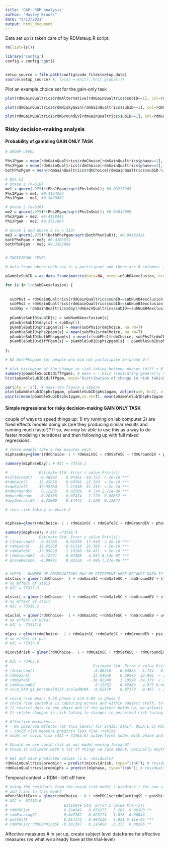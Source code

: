 ```yaml
---
title: 'CAP: RDM analysis'
author: "Hayley Brooks"
date: "5/13/2021"
output: html_document
---
```


Data set up is taken care of by RDMsteup.R script. 
```r
rm(list=ls())

library('config')
config = config::get()


setup_source = file.path(config$code_files$setup_data)
source(setup_source) #, local = knitr::knit_global())

```

Plot an example choice set for the gain-only task
```r
plot(rdmGainQualtrics$rdmAlternative[rdmGainQualtrics$subID==1], col=rdmGainQualtrics$rdmGroundEV, pch=16, xlab="trial", ylab="safe ($)", main="Safe amounts across the task\ncolors = levels")

plot(rdmGainQualtrics$rdmRiskyGain[rdmGainQualtrics$subID==1], col=rdmGainQualtrics$rdmGroundEV, pch=16, xlab="trial", ylab="risky gain ($)", main="Risky gain amounts across the task\ncolors = levels")

plot(rdmGainQualtrics$rdmGroundEV[rdmGainQualtrics$subID==1], col=rdmGainQualtrics$rdmGroundEV, pch=16, xlab="trial", ylab="level or context ($)", main="Context created by shared expected values")


```
 


### Risky decision-making analysis
#### Probability of gambling GAIN ONLY TASK
```r
# GROUP LEVEL

Phs1Pgam = mean(rdmGainQualtrics$rdmChoice[rdmGainQualtrics$phase==1], na.rm=T); # phase 1 pgamble = 0.3901198 (n=518)
Phs2Pgam = mean(rdmGainQualtrics$rdmChoice[rdmGainQualtrics$phase==2], na.rm=T); # phase 2 pgamble = 0.3783025 (n=326)
bothPhsPgam = mean(rdmGainQualtrics$rdmChoice[rdmGainQualtrics$subID %in% BothPhsSubIDs], na.rm=T); # pgamble across participants who completed both phase 1 and phase 2 (n=313) = 0.3867135

# 95% CI
# phase 1 (n=518)
me1 = qnorm(.975)*(Phs1Pgam/sqrt(Phs1nSub)); #0.03277965
Phs1Pgam + me1; #0.4134254
Phs1Pgam - me1; #0.3478662

# phase 2 (n=326)
me2 = qnorm(.975)*(Phs2Pgam/sqrt(Phs2nSub)); #0.04032889
Phs2Pgam + me2; #0.4118445
Phs2Pgam - me2; #0.3311867

# phase 1 and phase 2 (n = 313)
me3 = qnorm(.975)*(bothPhsPgam/sqrt(BothPhsnSub)); #0.04192421
bothPhsPgam + me3; #0.4203572
bothPhsPgam - me3; #0.3365088


# INDIVIDUAL LEVEL

# data frame where each row is a participant and there are 6 columns: {subID, day, phase 1 pgam, phase 2 pgam, both phases pgam, diffPgam}. If a participant is not included because they did not complete phase 2 or they were excluded, there will be an NaN in the corresponding  column. "diffPgam" is the difference in probability of gambling between two phases if we have that information for a given participant

pGambleSubID = as.data.frame(matrix(data=NA, nrow =nSubB4exclusion, ncol=6, dimnames=list(c(NULL), c("subID", "day", "phs1pgam","phs2pgam","bothPhspgam", "diffPgam"))))

for (s in 1:nSubB4exclusion) {
  
  
  subPhs1 = rdmGainQualtrics[rdmGainQualtrics$subID==subNumB4exclusion[s] & rdmGainQualtrics$phase==1,rdmColumns];
  subPhs2 = rdmGainQualtrics[rdmGainQualtrics$subID==subNumB4exclusion[s] & rdmGainQualtrics$phase==2,rdmColumns];
  subDay = rdmGainQualtrics$day[rdmGainQualtrics$subID==subNumB4exclusion[s]]
  
  pGambleSubID$subID[s] = subNumB4exclusion[s]
  pGambleSubID$day[s] = subDay[1]
  pGambleSubID$phs1pgam[s] = mean(subPhs1$rdmChoice, na.rm=T)
  pGambleSubID$phs2pgam[s] = mean(subPhs2$rdmChoice, na.rm=T)
  pGambleSubID$bothPhspgam[s] = mean(c(subPhs1$rdmChoice, subPhs2$rdmChoice), na.rm=T)
  pGambleSubID$diffPgam[s] = pGambleSubID$phs2pgam[s] - pGambleSubID$phs1pgam[s]
 
};

# NA bothPhspgam for people who did not participate in phase 2!!

# plot histogram of the change in risk-taking between phases (diff > 0 = more risk taking phase 1; diff < 0 =more risk taking phase 2; diff = 0, similar risk taking across phases)
summary(pGambleSubID$diffPgam); # mean = -.0112 (indicating generally more risk taking in phase 2)
hist(pGambleSubID$diffPgam, main="Distribution of change in risk taking", xlab="change in risk-taking\n p(gamble phase 2) - p(gamble phase 1)", ylab="number of participants",breaks = 100);

par(pty = 's'); # make the figure a square
plot(pGambleSubID$phs1pgam, pGambleSubID$phs2pgam, abline(a=0, b=1), xlab="p(gamble phase 1)", ylab="p(gamble phase 2)", main="Risk-taking in both phases (mean in red)", asp=1, ylim=c(0,1), xlim=c(0,1));
points(mean(pGambleSubID$phs1pgam,na.rm=T), mean(pGambleSubID$phs2pgam,na.rm=T), col="red", pch=17);


```

#### Simple regressions for risky decision-making GAIN ONLY TASK
couple of ways to speed things up:
1) try running on lab computer
2) are fixed effects models doing ok (are they producing similar results and running much faster)? If so, we *may* be able to use this as a way to do faster modeling (iterations) and then following up with full mixed regressions.
```r
# these models take a few minutes each
m1phaseDay=glmer(rdmChoice~ 1 + rdmGainSC + rdmSafeSC + rdmGroundEV + phaseRecode + dayOverallSC + (0 + rdmGainSC + rdmSafeSC|subID),data=rdmGainQualtrics,family="binomial", control=glmerControl(optimizer = "bobyqa",optCtrl = list(maxfun=1000000)) );

summary(m1phaseDay); # AIC = 73516.2

#              Estimate Std. Error z value Pr(>|z|)    
#(Intercept)   -0.46892    0.04361 -10.753  < 2e-16 ***
#rdmGainSC     13.65856    0.60706  22.500  < 2e-16 ***
#rdmSafeSC    -37.95784    1.21530 -31.233  < 2e-16 ***
#rdmGroundEV    0.12255    0.02589   4.734 2.21e-06 ***
#phaseRecode   -0.20388    0.07474  -2.728  0.00637 ** 
#dayOverallSC   0.22000    0.14472   1.520  0.12847  

# less risk taking in phase 2


m1phase=glmer(rdmChoice~ 1 + rdmGainSC + rdmSafeSC + rdmGroundEV + phaseRecode  + (0 + rdmGainSC + rdmSafeSC|subID),data=rdmGainQualtrics,family="binomial", na.action=na.exclude, control=glmerControl(optimizer = "bobyqa",optCtrl = list(maxfun=1000000)) );

summary(m1phase); # AIC =73516.4
#              Estimate Std. Error z value Pr(>|z|)    
# (Intercept)  -0.41266    0.02299 -17.949  < 2e-16 ***
# rdmGainSC    13.65568    0.61218  22.306  < 2e-16 ***
# rdmSafeSC   -37.95829    1.10180 -34.451  < 2e-16 ***
# rdmGroundEV   0.12271    0.02488   4.932 8.13e-07 ***
# phaseRecode  -0.09491    0.02116  -4.486 7.27e-06 ***


# CHECK - NUMBER OF OBSERVATIONS MAY BE DIFFERENT HERE BECAUSE DATA IS DIFFERENT
m1stais = glmer(rdmChoice~  1 + rdmGainSC +rdmSafeSC + rdmGroundEV + stai_s_score_scaled + (0 + rdmGainSC + rdmSafeSC|subID), data=rdmGainQualtrics, family="binomial", control=glmerControl(optimizer = "bobyqa",optCtrl = list(maxfun=1000000)) );
# no effect of stais
# AIC = 73317.3

m1stait = glmer(rdmChoice~  1 + rdmGainSC +rdmSafeSC + rdmGroundEV + stai_t_score_scaled + (0 + rdmGainSC + rdmSafeSC|subID), data=rdmGainQualtrics, family="binomial", control=glmerControl(optimizer = "bobyqa",optCtrl = list(maxfun=1000000)) );
# no effect of stait
# AIC = 73318.2 

m1uclal = glmer(rdmChoice~  1 + rdmGainSC +rdmSafeSC + rdmGroundEV + uclal_score_scaled + (0 + rdmGainSC + rdmSafeSC|subID), data=rdmGainQualtrics, family="binomial", control=glmerControl(optimizer = "bobyqa",optCtrl = list(maxfun=1000000)) );
# no effect of uclal
# AIC =  73317.8  

m1pss = glmer(rdmChoice~  1 + rdmGainSC +rdmSafeSC + rdmGroundEV + pss_score_scaled + (0 + rdmGainSC + rdmSafeSC|subID), data=rdmGainQualtrics, family="binomial", control=glmerControl(optimizer = "bobyqa",optCtrl = list(maxfun=1000000)) )
# no effect of pss
# AIC = 73317.8

m1covidrisk = glmer(rdmChoice~  1 + rdmGainSC + rdmSafeSC + rdmGroundEV + covq_PAB_q1_personalRisk_scaledNoNA  + (0 + rdmGainSC + rdmSafeSC|subID), data=rdmGainQualtrics, family="binomial", na.action=na.exclude, control=glmerControl(optimizer = "bobyqa",optCtrl = list(maxfun=1000000)) ); # adding "na.action = na.exclude" retains original row number which we need when pulling out residuals

# AIC = 73465.6
#                                      Estimate Std. Error z value Pr(>|z|)    
# (Intercept)                          -0.08316    0.04824  -1.724   0.0847 .  
# rdmGainSC                            13.64850    0.59595  22.902  < 2e-16 ***
# rdmSafeSC                           -38.02249    1.10598 -34.379  < 2e-16 ***
# rdmGroundEV                           0.12352    0.02482   4.977 6.46e-07 ***
# covq_PAB_q1_personalRisk_scaledNoNA  -0.62479    0.07379  -8.467  < 2e-16 ***

# covid risk mean: 5.26 phase 1 and 5.04 in phase 2
# covid risk variable is capturing across and within subject stuff, to follow up on this:
# 1) resrict data to one phase and if the pattern holds up, we atleast know that individual differences do matter
# 2) relate changes in risk taking to changes in perceived risk (using a variable that captures the difference in covid risk across phase 1)

# Affective measures... 
# - No observed effects (at this level) for STAIS, STAIT, UCLA-L or PSS
# - covid risk measure predicts less risk -taking
# model w/ covid risk (AIC = 73465.6) outperforms model with phase and day(AIC = 73516.2) and just phase (AIC =73516.4)

# Should we use covid risk as our model moving forward?
# Phase is colinear with a lot of things we care about, basically anything that we expect to change over time in a linear way because pandemic progression was going in one direction (a reason for not including it in the trial-level model - will continue to discuss and think about moving forward). Another thing to keep in mind is being careful about how we talk about this, since phase could just be about repeating the experiment.

# Get and save predicted values (i.e. residuals)
rdmGainQualtrics$predm1cr = predict(m1covidrisk, type="link"); # residuals from covid risk model
rdmGainQualtrics$predm1phs = predict(m1phase, type="link"); # residuals from m1phse

```

Temporal context + RDM - left off here
```r

# using the residuals from the covid risk model ('pred1mcr') for now since it was the best fitting model
# add trial to this model
mPotcShiftEarn = glmer(rdmChoice ~ 0 + rdmPOC1sc*rdmEarningSC + posShift +  (1|subID), data=rdmGainQualtrics, family="binomial", offset=predm1cr);
# AIC =  67115.6 
#                         Estimate Std. Error z value Pr(>|z|)    
# rdmPOC1sc               0.194549   0.059275   3.282  0.00103 ** 
# rdmEarningSC           -0.047262   0.025171  -1.878  0.06043 .  
# posShift                0.017172   0.004239   4.051 5.11e-05 ***
# rdmPOC1sc:rdmEarningSC -0.381397   0.116458  -3.275  0.00106 ** 

```

Affective measures
# in set up, create subject level dataframe for affective measures (vs what we already have at the trial-level)
```r

```

